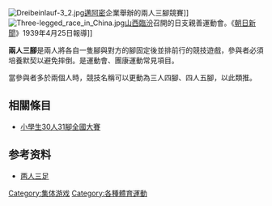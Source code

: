 {{NoteTA
|1=zh-cn:两人三足;zh-hk:二人三足;zh-tw:兩人三腳;
|2=zh-cn:两人三足;zh-hk:二人三足;zh-tw:兩人三腳;
}}
[[File:Dreibeinlauf-3_2.jpg|thumb]][[邁阿密|邁阿密]]企業舉辦的兩人三腳競賽]]
[[File:Three-legged_race_in_China.jpg|thumb]][[山西省_(中華民國)|山西]][[臨汾|臨汾]]召開的日支親善運動會。《[[朝日新聞|朝日新聞]]》1939年4月25日報導]]

'''兩人三腳'''是兩人將各自一隻腳與對方的腳固定後並排前行的競技遊戲，參與者必須培養默契以避免摔倒。是運動會、團康運動常見項目。

當參與者多於兩個人時，競技名稱可以更動為三人四腳、四人五腳，以此類推。

==相關條目==
*[[小學生30人31腳全國大賽|小學生30人31腳全國大賽]]

==参考资料==
*[http://www.coolgameslive.com/Kids-Backyard-Games/Kids/Outdoor-Games/How-to-Play-Three-Legged-Race/menu-id-53.html 两人三足]{{Wayback|url=http://www.coolgameslive.com/Kids-Backyard-Games/Kids/Outdoor-Games/How-to-Play-Three-Legged-Race/menu-id-53.html |date=20110708191615 }}

[[Category:集体游戏|Category:集体游戏]]
[[Category:各種體育運動|Category:各種體育運動]]


{{Entertain-stub}}